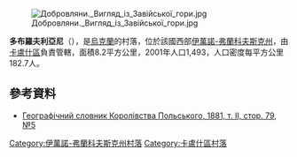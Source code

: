 [[Image:Добровляни._Вигляд_із_Завійської_гори.jpg|right]]

'''多布羅夫利亞尼'''（{{lang-uk|Добровляни}}），是[[烏克蘭|烏克蘭]]的村落，位於該國西部[[伊萬諾-弗蘭科夫斯克州|伊萬諾-弗蘭科夫斯克州]]，由[[卡盧什區|卡盧什區]]負責管轄，面積8.2平方公里，2001年人口1,493，人口密度每平方公里182.7人。

{{coord|48|59|13|N|24|21|2|E|scale:30000|display=title}}

==參考資料==
* [http://dir.icm.edu.pl/pl/Slownik_geograficzny/Tom_II/79 Географічний словник Королівства Польського, 1881, т. II, стор. 79, №5]{{Wayback|url=http://dir.icm.edu.pl/pl/Slownik_geograficzny/Tom_II/79 |date=20170721192951 }}

{{DEFAULTSORT:Добровляни}}
[[Category:伊萬諾-弗蘭科夫斯克州村落|Category:伊萬諾-弗蘭科夫斯克州村落]]
[[Category:卡盧什區村落|Category:卡盧什區村落]]


{{IvanoFrankivsk-geo-stub}}